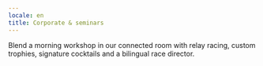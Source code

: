 ```yaml
---
locale: en
title: Corporate & seminars
---
```


Blend a morning workshop in our connected room with relay racing, custom trophies, signature cocktails and a bilingual race director.
